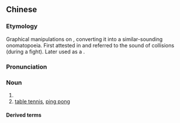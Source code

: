 ==Chinese==
{{zh-forms}}

===Etymology===
Graphical manipulations on {{zh-l|兵|soldier}}, converting it into a similar-sounding onomatopoeia. First attested in {{w|Ming Dynasty}} and referred to the sound of collisions (during a fight). Later used as a {{translit|zh|en|ping pong|nocap=y}}.

===Pronunciation===
{{zh-pron
|m=pīngpāng,tl=y
|c=bing1 bam1
|md=pĭng-pŏng
|mn=qz,xm,zz:phin-phong/tw:phín-phóng
|w=1phin phan
|h=pfs=phîn-phóng
|cat=n
}}

===Noun===
{{zh-noun}}

# {{n-g|Sound of collision, the sound made from the impact of an object.}}
# [[table tennis]], [[ping pong]]

====Derived terms====
{{zh-der|乒乓球|乒乓波|乒乒乓乓|乒乓外交}}

{{zh-cat|Games|Sports}}